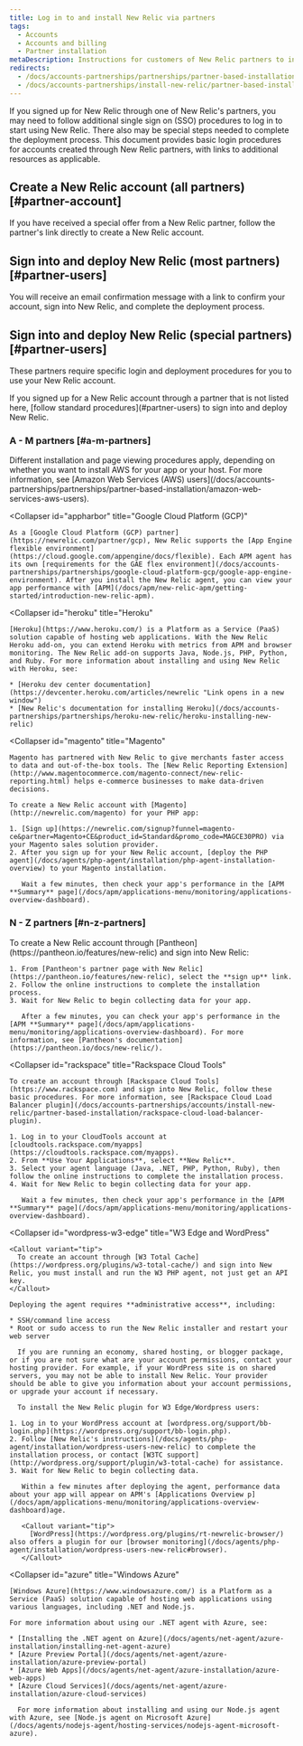 ```yaml
---
title: Log in to and install New Relic via partners
tags:
  - Accounts
  - Accounts and billing
  - Partner installation
metaDescription: Instructions for customers of New Relic partners to install New Relic through the partner and view New Relic page data.
redirects:
  - /docs/accounts-partnerships/partnerships/partner-based-installation/log-install-new-relic-partners
  - /docs/accounts-partnerships/install-new-relic/partner-based-installation/log-install-new-relic-partners
---
```


If you signed up for New Relic through one of New Relic's partners, you may need to follow additional single sign on (SSO) procedures to log in to start using New Relic. There also may be special steps needed to complete the deployment process. This document provides basic login procedures for accounts created through New Relic partners, with links to additional resources as applicable.

## Create a New Relic account (all partners) [#partner-account]

If you have received a special offer from a New Relic partner, follow the partner's link directly to create a New Relic account.

## Sign into and deploy New Relic (most partners) [#partner-users]

You will receive an email confirmation message with a link to confirm your account, sign into New Relic, and complete the deployment process.

## Sign into and deploy New Relic (special partners) [#partner-users]

These partners require specific login and deployment procedures for you to use your New Relic account.

<Callout variant="tip">
  If you signed up for a New Relic account through a partner that is not listed here, [follow standard procedures](#partner-users) to sign into and deploy New Relic.
</Callout>

### A - M partners [#a-m-partners]

<CollapserGroup>
  <Collapser
    id="aws"
    title="Amazon Web Services (AWS)"
  >
    Different installation and page viewing procedures apply, depending on whether you want to install AWS for your app or your host. For more information, see [Amazon Web Services (AWS) users](/docs/accounts-partnerships/partnerships/partner-based-installation/amazon-web-services-aws-users).
  </Collapser>

  <Collapser
    id="appharbor"
    title="Google Cloud Platform (GCP)"
  >
    As a [Google Cloud Platform (GCP) partner](https://newrelic.com/partner/gcp), New Relic supports the [App Engine flexible environment](https://cloud.google.com/appengine/docs/flexible). Each APM agent has its own [requirements for the GAE flex environment](/docs/accounts-partnerships/partnerships/google-cloud-platform-gcp/google-app-engine-environment). After you install the New Relic agent, you can view your app performance with [APM](/docs/apm/new-relic-apm/getting-started/introduction-new-relic-apm).
  </Collapser>

  <Collapser
    id="heroku"
    title="Heroku"
  >
    [Heroku](https://www.heroku.com/) is a Platform as a Service (PaaS) solution capable of hosting web applications. With the New Relic Heroku add-on, you can extend Heroku with metrics from APM and browser monitoring. The New Relic add-on supports Java, Node.js, PHP, Python, and Ruby. For more information about installing and using New Relic with Heroku, see:

    * [Heroku dev center documentation](https://devcenter.heroku.com/articles/newrelic "Link opens in a new window")
    * [New Relic's documentation for installing Heroku](/docs/accounts-partnerships/partnerships/heroku-new-relic/heroku-installing-new-relic)
  </Collapser>

  <Collapser
    id="magento"
    title="Magento"
  >
    Magento has partnered with New Relic to give merchants faster access to data and out-of-the-box tools. The [New Relic Reporting Extension](http://www.magentocommerce.com/magento-connect/new-relic-reporting.html) helps e-commerce businesses to make data-driven decisions.

    To create a New Relic account with [Magento](http://newrelic.com/magento) for your PHP app:

    1. [Sign up](https://newrelic.com/signup?funnel=magento-ce&partner=Magento+CE&product_id=Standard&promo_code=MAGCE30PRO) via your Magento sales solution provider.
    2. After you sign up for your New Relic account, [deploy the PHP agent](/docs/agents/php-agent/installation/php-agent-installation-overview) to your Magento installation.

       Wait a few minutes, then check your app's performance in the [APM **Summary** page](/docs/apm/applications-menu/monitoring/applications-overview-dashboard).
  </Collapser>
</CollapserGroup>

### N - Z partners [#n-z-partners]

<CollapserGroup>
  <Collapser
    id="network-redux"
    title="Pantheon"
  >
    To create a New Relic account through [Pantheon](https://pantheon.io/features/new-relic) and sign into New Relic:

    1. From [Pantheon's partner page with New Relic](https://pantheon.io/features/new-relic), select the **sign up** link.
    2. Follow the online instructions to complete the installation process.
    3. Wait for New Relic to begin collecting data for your app.

       After a few minutes, you can check your app's performance in the [APM **Summary** page](/docs/apm/applications-menu/monitoring/applications-overview-dashboard). For more information, see [Pantheon's documentation](https://pantheon.io/docs/new-relic/).
  </Collapser>

  <Collapser
    id="rackspace"
    title="Rackspace Cloud Tools"
  >
    To create an account through [Rackspace Cloud Tools](https://www.rackspace.com) and sign into New Relic, follow these basic procedures. For more information, see [Rackspace Cloud Load Balancer plugin](/docs/accounts-partnerships/accounts/install-new-relic/partner-based-installation/rackspace-cloud-load-balancer-plugin).

    1. Log in to your CloudTools account at [cloudtools.rackspace.com/myapps](https://cloudtools.rackspace.com/myapps).
    2. From **Use Your Applications**, select **New Relic**.
    3. Select your agent language (Java, .NET, PHP, Python, Ruby), then follow the online instructions to complete the installation process.
    4. Wait for New Relic to begin collecting data for your app.

       Wait a few minutes, then check your app's performance in the [APM **Summary** page](/docs/apm/applications-menu/monitoring/applications-overview-dashboard).
  </Collapser>

  <Collapser
    id="wordpress-w3-edge"
    title="W3 Edge and WordPress"
  >
    <Callout variant="tip">
      To create an account through [W3 Total Cache](https://wordpress.org/plugins/w3-total-cache/) and sign into New Relic, you must install and run the W3 PHP agent, not just get an API key.
    </Callout>

    Deploying the agent requires **administrative access**, including:

    * SSH/command line access
    * Root or sudo access to run the New Relic installer and restart your web server

      If you are running an economy, shared hosting, or blogger package, or if you are not sure what are your account permissions, contact your hosting provider. For example, if your WordPress site is on shared servers, you may not be able to install New Relic. Your provider should be able to give you information about your account permissions, or upgrade your account if necessary.

      To install the New Relic plugin for W3 Edge/Wordpress users:

    1. Log in to your WordPress account at [wordpress.org/support/bb-login.php](https://wordpress.org/support/bb-login.php).
    2. Follow [New Relic's instructions](/docs/agents/php-agent/installation/wordpress-users-new-relic) to complete the installation process, or contact [W3TC support](http://wordpress.org/support/plugin/w3-total-cache) for assistance.
    3. Wait for New Relic to begin collecting data.

       Within a few minutes after deploying the agent, performance data about your app will appear on APM's [Applications Overview p](/docs/apm/applications-menu/monitoring/applications-overview-dashboard)age.

       <Callout variant="tip">
         [WordPress](https://wordpress.org/plugins/rt-newrelic-browser/) also offers a plugin for our [browser monitoring](/docs/agents/php-agent/installation/wordpress-users-new-relic#browser).
       </Callout>
  </Collapser>

  <Collapser
    id="azure"
    title="Windows Azure"
  >
    [Windows Azure](https://www.windowsazure.com/) is a Platform as a Service (PaaS) solution capable of hosting web applications using various languages, including .NET and Node.js.

    For more information about using our .NET agent with Azure, see:

    * [Installing the .NET agent on Azure](/docs/agents/net-agent/azure-installation/installing-net-agent-azure)
    * [Azure Preview Portal](/docs/agents/net-agent/azure-installation/azure-preview-portal)
    * [Azure Web Apps](/docs/agents/net-agent/azure-installation/azure-web-apps)
    * [Azure Cloud Services](/docs/agents/net-agent/azure-installation/azure-cloud-services)

      For more information about installing and using our Node.js agent with Azure, see [Node.js agent on Microsoft Azure](/docs/agents/nodejs-agent/hosting-services/nodejs-agent-microsoft-azure).
  </Collapser>
</CollapserGroup>
